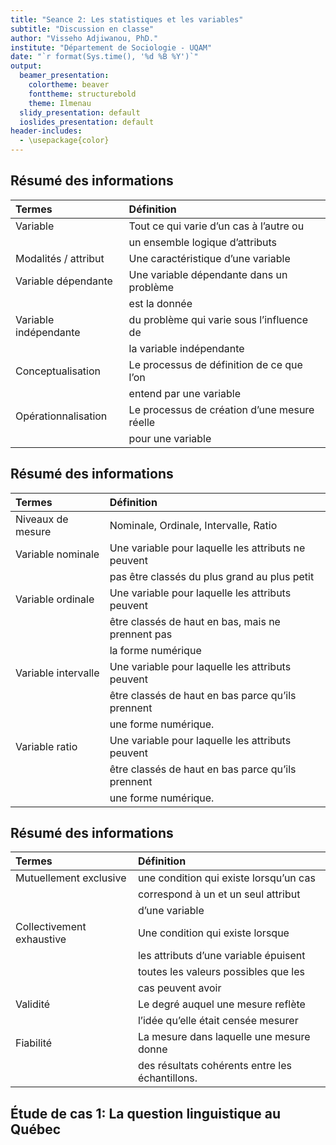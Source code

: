 ```yaml
---
title: "Seance 2: Les statistiques et les variables"
subtitle: "Discussion en classe"
author: "Visseho Adjiwanou, PhD."
institute: "Département de Sociologie - UQAM"
date: "`r format(Sys.time(), '%d %B %Y')`"
output:
  beamer_presentation:
    colortheme: beaver
    fonttheme: structurebold
    theme: Ilmenau
  slidy_presentation: default
  ioslides_presentation: default
header-includes:
  - \usepackage{color}
---
```


## Résumé des informations

Termes                   Définition                            
------------------------ ----------------------------------------------------------------------
Variable                 Tout ce qui varie d'un cas à l'autre ou 
                         un ensemble logique d'attributs
Modalités / attribut     Une caractéristique d'une variable    
Variable dépendante      Une variable dépendante dans un problème 
                         est la donnée 
Variable indépendante    du problème qui varie sous l'influence de 
                         la variable indépendante 
Conceptualisation        Le processus de définition de ce que l'on 
                         entend par une variable
Opérationnalisation      Le processus de création d'une mesure réelle 
                         pour une variable

## Résumé des informations

Termes                   Définition                             
------------------------ -----------------------------------------------------------------------
Niveaux de mesure        Nominale, Ordinale, Intervalle, Ratio
Variable nominale        Une variable pour laquelle les attributs ne peuvent 
                         pas être classés du plus grand au plus petit
Variable ordinale        Une variable pour laquelle les attributs peuvent 
                         être classés de haut en bas, mais ne prennent pas 
                         la forme numérique
Variable intervalle      Une variable pour laquelle les attributs peuvent 
                         être classés de haut en bas parce qu'ils prennent 
                         une forme numérique.
Variable ratio           Une variable pour laquelle les attributs peuvent 
                         être classés de haut en bas parce qu'ils prennent 
                         une forme numérique.

## Résumé des informations

Termes                      Définition                             
--------------------------- -----------------------------------------------------------------------
Mutuellement exclusive      une condition qui existe lorsqu'un cas 
                            correspond à un et un seul attribut 
                            d'une variable
Collectivement exhaustive   Une condition qui existe lorsque 
                            les attributs d'une variable épuisent 
                            toutes les valeurs possibles que les 
                            cas peuvent avoir
Validité                    Le degré auquel une mesure reflète 
                            l'idée qu'elle était censée mesurer
Fiabilité                   La mesure dans laquelle une mesure donne 
                            des résultats cohérents entre les échantillons.

## Étude de cas 1: La question linguistique au Québec


